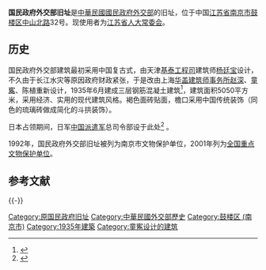 {{主條目消歧義|本文介紹的是位於[[南京市|南京市]]的中華民國國民政府外交部舊址；關於位於[[重慶市|重慶市]]的[[中華民國|中華民國]]國民政府外交部舊址，參見'''[[國民政府外交部舊址_(重慶)|國民政府外交部舊址 (重慶)]]'''。}}
{{文物保护单位
| 级别 = 全国
| 名称 = 原国民政府旧址<br /><span style="font-size:smaller;">国民政府外交部旧址</span>
| 图片 = 201308 Standing Committee of Jiangsu People's Congress Building.jpg
| 编号 = 5-485
| 分类 = 近现代重要史迹及代表性建筑
| 所在 =  {{CHN}}[[江苏省|江苏省]][[南京市|南京市]]
| 登录 = 2001年
}}

'''国民政府外交部旧址'''是[[中華民國|中華民國]][[國民政府|國民政府]][[中華民國外交部|外交部]]的旧址，位于中国[[江苏省|江苏省]][[南京市|南京市]][[鼓楼区_(南京市)|鼓楼区]][[中山北路_(南京)|中山北路]]32号。现使用者为[[江苏省人大常委会|江苏省人大常委会]]。

==历史==
国民政府外交部建筑最初采用中国复古式，由天津[[基泰工程司|基泰工程司]]建筑师[[杨廷宝|杨廷宝]]设计，不久由于长江水灾等原因政府财政紧张，于是改由上海[[华盖建筑师事务所|华盖建筑师事务所]][[赵深|赵深]]、[[童寯|童寯]]、陈植重新设计，1935年6月建成三层钢筋混凝土建筑<ref>{{Cite web |url=http://www.jllib.cn:8080/njmgjz.cn/xzjz/b228 |title=国民政府外交部 |accessdate=2009-05-15 |archive-date=2009-08-27 |archive-url=https://web.archive.org/web/20090827111753/http://www.jllib.cn:8080/njmgjz.cn/xzjz/b228 |dead-url=yes }}</ref>，建筑面积5050平方米，采用经济、实用的现代建筑风格。褐色面砖贴面，檐口采用中国传统装饰（同色的琉璃砖做成简化的斗拱装饰）。

日本占领期间，日军[[中国派遣军|中国派遣军]]总司令部设于此处<ref>{{Cite web |url=http://www.njmuseum.cn/vc.asp?i=BB12000470&m=BB12000130 |title=南京文博网首页>不可移动文物>全国重点文物保护单位>原国民政府旧址 |accessdate=2009-05-15 |archive-date=2007-10-31 |archive-url=https://web.archive.org/web/20071031110827/http://www.njmuseum.cn/vc.asp?i=BB12000470&m=BB12000130 |dead-url=yes }}</ref> 。

1992年，国民政府外交部旧址被列为南京市文物保护单位，2001年列为[[全国重点文物保护单位|全国重点文物保护单位]]。

== 参考文献 ==
{{Reflist}}

{{-}}
{{南京民国建筑|nocat}}

[[Category:原国民政府旧址|Category:原国民政府旧址]]
[[Category:中華民國外交部歷史|Category:中華民國外交部歷史]]
[[Category:鼓楼区_(南京市)|Category:鼓楼区 (南京市)]]
[[Category:1935年建築|Category:1935年建築]]
[[Category:童寯设计的建筑|Category:童寯设计的建筑]]